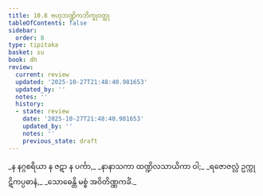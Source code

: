 ```yaml
---
title: 10.8 ဗဟုဘဏ္ဍိကဘိက္ခုဝတ္ထု
tableOfContents: false
sidebar:
  order: 8
type: tipitaka
basket: su
book: dh
review:
  current: review
  updated: '2025-10-27T21:48:40.981653'
  updated_by: ''
  notes: ''
  history:
  - state: review
    date: '2025-10-27T21:48:40.981653'
    updated_by: ''
    notes: ''
    previous_state: draft
---
```



<ReviewStatus review={frontmatter.review} showDetails={true} />

<HypothesisAnnotation frontmatter={frontmatter} />

<DynamicBreadcrumb />

<Division number="141" book="dh" e="ch" v="18" p="34">

<Paragraph number="151" type="verses" book="dh">
_န နဂ္ဂစရိယာ န ဇဋာ န ပင်္ကာ,_  
_နာနာသကာ ထဏ္ဍိလသာယိကာ ဝါ;_  
_ရဇောဇလ္လံ ဥက္ကုဋိကပ္ပဓာနံ,_  
_သောဓေန္တိ မစ္စံ အဝိတိဏ္ဏကင်္ခံ._
</Paragraph>
</Division>